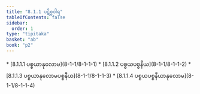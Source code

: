 ```yaml
---
title: "8.1.1 ပဋိစ္စဝါရ"
tableOfContents: false
sidebar:
  order: 1
type: "tipitaka"
basket: "ab"
book: "p2"
---
```



<DynamicBreadcrumb />



<TableOfContents book="p2" section="8.1.1">
* [8.1.1.1 ပစ္စယာနုလောမ](8-1-1/8-1-1-1)
* [8.1.1.2 ပစ္စယပစ္စနီယ](8-1-1/8-1-1-2)
* [8.1.1.3 ပစ္စယာနုလောမပစ္စနီယ](8-1-1/8-1-1-3)
* [8.1.1.4 ပစ္စယပစ္စနီယာနုလောမ](8-1-1/8-1-1-4)
</TableOfContents>